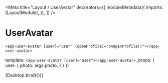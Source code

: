 
<Meta
  title="Layout / UserAvatar"
  decorators={[
    moduleMetadata({
      imports: [LayoutModule],
    }),
    ]}
/>

# UserAvatar

```
<app-user-avatar [user]="user" (openProfile)="onOpenProfile()"></app-user-avatar>
```

  template: `<app-user-avatar [user]="user"></app-user-avatar>`,
  props: {
    user: {
      photo: args.photo,
    }
  }
})

<Preview>
  <Story
    name="Default"
    args={{
      photo: 'https://cataas.com/cat',
    }}
  >
    {Desktop.bind({})}
  </Story>
</Preview>
